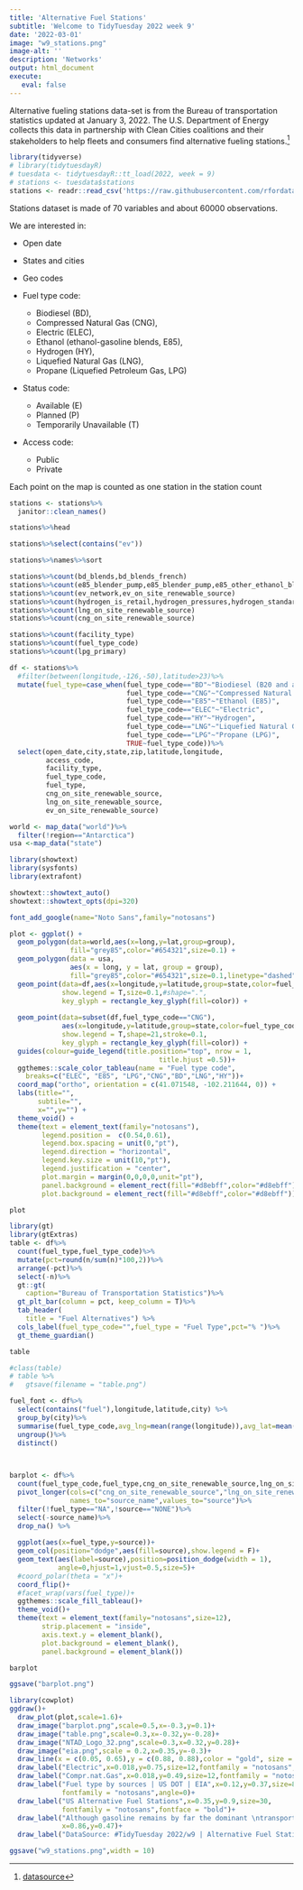 ```yaml
---
title: 'Alternative Fuel Stations'
subtitle: 'Welcome to TidyTuesday 2022 week 9'
date: '2022-03-01'
image: "w9_stations.png"
image-alt: ''
description: 'Networks'
output: html_document
execute: 
   eval: false
---
```








Alternative fueling stations data-set is from the Bureau of transportation statistics updated at January 3, 2022. 
The U.S. Department of Energy collects this data in partnership with Clean Cities coalitions and their stakeholders to help fleets and consumers find alternative fueling stations.[^1]

[^1]: [datasource](https://data-usdot.opendata.arcgis.com/datasets/usdot::alternative-fueling-stations/about)

```r
library(tidyverse)
# library(tidytuesdayR)
# tuesdata <- tidytuesdayR::tt_load(2022, week = 9)
# stations <- tuesdata$stations
stations <- readr::read_csv('https://raw.githubusercontent.com/rfordatascience/tidytuesday/master/data/2022/2022-03-01/stations.csv')
```

Stations dataset is made of 70 variables and about 60000 observations. 

We are interested in:

- Open date
- States and cities
- Geo codes
- Fuel type code:

   - Biodiesel (BD),
   - Compressed Natural Gas (CNG),
   - Electric (ELEC),
   - Ethanol (ethanol-gasoline blends, E85),
   - Hydrogen (HY),
   - Liquefied Natural Gas (LNG),
   - Propane (Liquefied Petroleum Gas, LPG)
   
- Status code:

   - Available (E)
   - Planned (P)
   - Temporarily Unavailable (T)

- Access code:

   - Public
   - Private
   
      
Each point on the map is counted as one station in the station count      
      
```r
stations <- stations%>%
  janitor::clean_names()

stations%>%head
```

```r
stations%>%select(contains("ev"))
```


```r
stations%>%names%>%sort
```

```r
stations%>%count(bd_blends,bd_blends_french)
stations%>%count(e85_blender_pump,e85_blender_pump,e85_other_ethanol_blends)
stations%>%count(ev_network,ev_on_site_renewable_source)
stations%>%count(hydrogen_is_retail,hydrogen_pressures,hydrogen_standards,hydrogen_status_link)
stations%>%count(lng_on_site_renewable_source)
stations%>%count(cng_on_site_renewable_source)

stations%>%count(facility_type)
stations%>%count(fuel_type_code)
stations%>%count(lpg_primary)
```


```r
df <- stations%>%
  #filter(between(longitude,-126,-50),latitude>23)%>%
  mutate(fuel_type=case_when(fuel_type_code=="BD"~"Biodiesel (B20 and above)",
                             fuel_type_code=="CNG"~"Compressed Natural Gas (CNG)",
                             fuel_type_code=="E85"~"Ethanol (E85)",
                             fuel_type_code=="ELEC"~"Electric",
                             fuel_type_code=="HY"~"Hydrogen",
                             fuel_type_code=="LNG"~"Liquefied Natural Gas (LNG)",
                             fuel_type_code=="LPG"~"Propane (LPG)",
                             TRUE~fuel_type_code))%>%
  select(open_date,city,state,zip,latitude,longitude,
         access_code,
         facility_type,
         fuel_type_code,
         fuel_type,
         cng_on_site_renewable_source,
         lng_on_site_renewable_source,
         ev_on_site_renewable_source)
```

```r
world <- map_data("world")%>%
  filter(!region=="Antarctica")
usa <-map_data("state")
```

```r
library(showtext)
library(sysfonts)
library(extrafont)

showtext::showtext_auto()
showtext::showtext_opts(dpi=320)

font_add_google(name="Noto Sans",family="notosans")
```


```r
plot <- ggplot() +
  geom_polygon(data=world,aes(x=long,y=lat,group=group),
               fill="grey85",color="#654321",size=0.1) +
  geom_polygon(data = usa,
               aes(x = long, y = lat, group = group),
               fill="grey85",color="#654321",size=0.1,linetype="dashed") +
  geom_point(data=df,aes(x=longitude,y=latitude,group=state,color=fuel_type_code),
             show.legend = T,size=0.1,#shape=".",
             key_glyph = rectangle_key_glyph(fill=color)) + 
  
  geom_point(data=subset(df,fuel_type_code=="CNG"),
             aes(x=longitude,y=latitude,group=state,color=fuel_type_code),
             show.legend = T,shape=21,stroke=0.1,
             key_glyph = rectangle_key_glyph(fill=color)) + 
  guides(colour=guide_legend(title.position="top", nrow = 1,
                                     title.hjust =0.5))+
  ggthemes::scale_color_tableau(name = "Fuel type code",
    breaks=c("ELEC", "E85", "LPG","CNG","BD","LNG","HY"))+
  coord_map("ortho", orientation = c(41.071548, -102.211644, 0)) +
  labs(title="",
       subtile="",
       x="",y="") +
  theme_void() +
  theme(text = element_text(family="notosans"),
        legend.position =  c(0.54,0.61),
        legend.box.spacing = unit(0,"pt"),
        legend.direction = "horizontal",
        legend.key.size = unit(10,"pt"),
        legend.justification = "center",
        plot.margin = margin(0,0,0,0,unit="pt"),
        panel.background = element_rect(fill="#d8ebff",color="#d8ebff"),
        plot.background = element_rect(fill="#d8ebff",color="#d8ebff"))

plot
```


```r
library(gt)
library(gtExtras)
table <- df%>%
  count(fuel_type,fuel_type_code)%>%
  mutate(pct=round(n/sum(n)*100,2))%>%
  arrange(-pct)%>%
  select(-n)%>%
  gt::gt(
    caption="Bureau of Transportation Statistics")%>%
  gt_plt_bar(column = pct, keep_column = T)%>%
  tab_header(
    title = "Fuel Alternatives") %>%
  cols_label(fuel_type_code="",fuel_type = "Fuel Type",pct="% ")%>%
  gt_theme_guardian()

table

#class(table)
# table %>%
#   gtsave(filename = "table.png")
```
```r
fuel_font <- df%>%
  select(contains("fuel"),longitude,latitude,city) %>%
  group_by(city)%>%
  summarise(fuel_type_code,avg_lng=mean(range(longitude)),avg_lat=mean(range(latitude)),.groups="drop")%>%
  ungroup()%>%
  distinct()

 

barplot <- df%>%
  count(fuel_type_code,fuel_type,cng_on_site_renewable_source,lng_on_site_renewable_source,ev_on_site_renewable_source) %>%
  pivot_longer(cols=c("cng_on_site_renewable_source","lng_on_site_renewable_source","ev_on_site_renewable_source"),
               names_to="source_name",values_to="source")%>%
  filter(!fuel_type=="NA",!source=="NONE")%>%
  select(-source_name)%>%
  drop_na() %>%
  
  ggplot(aes(x=fuel_type,y=source))+
  geom_col(position="dodge",aes(fill=source),show.legend = F)+
  geom_text(aes(label=source),position=position_dodge(width = 1),
            angle=0,hjust=1,vjust=0.5,size=5)+
  #coord_polar(theta = "x")+
  coord_flip()+
  #facet_wrap(vars(fuel_type))+
  ggthemes::scale_fill_tableau()+
  theme_void()+
  theme(text = element_text(family="notosans",size=12),
        strip.placement = "inside",
        axis.text.y = element_blank(),
        plot.background = element_blank(),
        panel.background = element_blank())

barplot
```

```r
ggsave("barplot.png")
```



```r
library(cowplot)
ggdraw()+
  draw_plot(plot,scale=1.6)+
  draw_image("barplot.png",scale=0.5,x=-0.3,y=0.1)+
  draw_image("table.png",scale=0.3,x=-0.32,y=-0.28)+
  draw_image("NTAD_Logo_32.png",scale=0.3,x=0.32,y=0.28)+
  draw_image("eia.png",scale = 0.2,x=0.35,y=-0.3)+
  draw_line(x = c(0.05, 0.65),y = c(0.88, 0.88),color = "gold", size = 4)+
  draw_label("Electric",x=0.018,y=0.75,size=12,fontfamily = "notosans",fontface = "bold",angle=90)+
  draw_label("Compr.nat.Gas",x=0.018,y=0.49,size=12,fontfamily = "notosans",fontface = "bold",angle=90)+
  draw_label("Fuel type by sources | US DOT | EIA",x=0.12,y=0.37,size=8,
             fontfamily = "notosans",angle=0)+
  draw_label("US Alternative Fuel Stations",x=0.35,y=0.9,size=30,
             fontfamily = "notosans",fontface = "bold")+
  draw_label("Although gasoline remains by far the dominant \ntransportation fuel, a variety of alternative fuels \nare currently in use,primarily by government \nand private fleets.\nThese fuels include electricity, propane,\nhigher ethanol-gasoline blends (E85),\nhydrogen, and natural gas.\nIn aggregate, there are currently about 10,000\n alternative fuel stations in the United States,\ncompared to approximately 160,000\n gasoline stations in the country.(EIA)",size=8,fontfamily = "notosans",
             x=0.86,y=0.47)+
  draw_label("DataSource: #TidyTuesday 2022/w9 | Alternative Fuel Stations | US DOT | EIA\nInfographics: Federica Gazzelloni",x=0.35,y=0.05,size=10,fontfamily = "notosans")
```


```r
ggsave("w9_stations.png",width = 10)
```





